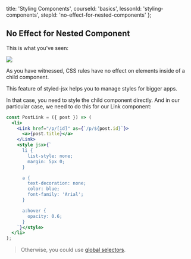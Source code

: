
  title: 'Styling Components',
  courseId: 'basics',
  lessonId: 'styling-components',
  stepId: 'no-effect-for-nested-components'
};

## No Effect for Nested Component

This is what you've seen:

![](https://cloud.githubusercontent.com/assets/50838/25552972/6becac5c-2c5c-11e7-9fce-61cdc207a10d.png)

As you have witnessed, CSS rules have no effect on elements inside of a child component.

This feature of styled-jsx helps you to manage styles for bigger apps.

In that case, you need to style the child component directly. And in our particular case, we need to do this for our Link component:

```jsx
const PostLink = ({ post }) => (
  <li>
    <Link href="/p/[id]" as={`/p/${post.id}`}>
      <a>{post.title}</a>
    </Link>
    <style jsx>{`
      li {
        list-style: none;
        margin: 5px 0;
      }

      a {
        text-decoration: none;
        color: blue;
        font-family: 'Arial';
      }

      a:hover {
        opacity: 0.6;
      }
    `}</style>
  </li>
);
```

> Otherwise, you could use [global selectors](https://github.com/zeit/styled-jsx#one-off-global-selectors).

